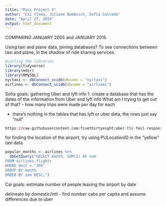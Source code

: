 ```yaml
---
title: "Mini Project 4"
author: "Cai Ytsma, Juliane Bombosch, Sofia Salcedo"
date: "April 27, 2018"
output: html_document
---
```

COMPARING JANUARY 2005 and JANUARY 2015


Using taxi and plane data, joining databases? To see connections between taxi and plane, in the shadow of ride sharing services.


```r
#calling the libraries
library(tidyverse)
library(mdsr)
library(RMySQL)
nyctaxi <- dbConnect_scidb(dbname = "nyctaxi")
airlines <- dbConnect_scidb(dbname = "airlines")
```

Sofia goals: gathering Uber and lyft info
1. create a database that has the dates of the information from Uber and lyft info
What am I trying to get out of that? 
- how many trips were made per day for each

- there's nothing in the tables that has lyft or uber data, the rows just say "null"

```r
https://raw.githubusercontent.com/fivethirtyeight/uber-tlc-foil-response/master/uber-trip-data/uber-raw-data-apr14.csv
```

for finding the location of the airport, try using PULocationID in the "yellow" taxi data

```r
popular_months <- airlines %>%
  dbGetQuery("SELECT month, SUM(1) AS sum
FROM airlines.flights
WHERE dest = 'JFK'
GROUP BY month
ORDER BY sum DESC;")
```

Cai goals: estimate number of people leaving the airport by date

delineate by domestic/intl - find number cabs per capita and assume differences due to uber

